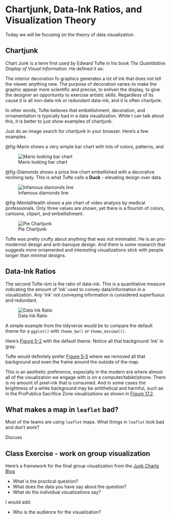 # Chartjunk, Data-Ink Ratios, and Visualization Theory {#sec-chartJunk}

::: {.callout-note appearance="simple"}
Today we will be focusing on the theory of data visualization. 
:::

## Chartjunk

Chart Junk is a term first used by Edward Tufte in his book _The Quantitative Display of Visual Information_. He defined it as:

::: {.callout-note appearance="simple"}
The interior decoration fo graphics generates a lot of ink that does not tell the viewer anything new.  The purpose of decoration varies-to make the graphic appear more scientific and precise, to enliven the display, to give the designer an opportunity to exercise artistic skills. Regardless of its cause it is all non-data-ink or redundant data-ink, and it is often chartjunk.
:::

In other words, Tufte believes that embellishment, decoration, and ornamentation is typically bad in a data visualization. While I can talk about this, it is better to just show examples of chartjunk.

Just do an image search for _chartjunk_ in your browser. Here's a few examples.

@fig-Mario shows a very simple bar chart with lots of colors, patterns, and 

![Mario looking bar chart](https://upload.wikimedia.org/wikipedia/commons/c/c9/Chartjunk-example.svg){#fig-Mario}

@fig-Diamonds shows a price line chart embellished with a decorative reclining lady. This is what Tufte calls a **Duck** - elevating design over data.  

![Infamous diamonds line](https://businessq-software.com/wp-content/uploads/2019/02/6-1.png){#fig-Diamonds}

@fig-MentalHealth shows a pie chart of video analysis by medical professionals. Only three values are shown, yet there is a flourish of colors, cartoons, clipart, and embellishment.  

![Pie Chartjunk](https://preview.redd.it/dwq6o8q4ko2a1.png?width=1536&format=png&auto=webp&s=cfab5e9fc693e6f07343f8d6b4f919bdf35d8120){#fig-MentalHealth}

Tufte was pretty crufty about anything that was not minimalist. He is an pro-modernist design and anti-baroque design.  And there is some research that suggests more ornamented and interesting visualizations stick with people longer than minimal designs.

## Data-Ink Ratios

The second Tufte-ism is the ratio of data-ink. This is a quantitative measure indicating the amount of 'ink' used to convey data/information in a visualization. Any 'ink' not conveying information is considered superfluous and redundant.

![Data Ink Ratio](https://speedwell.com.au/-/media/Project/Speedwell/Public-Website/Blog/2019/visualdesign_Data-ink-ratiojpg.png)

A simple example from the tidyverse would be to compare the default theme for a `ggplot()` with `theme_bw()` or `theme_minimal()`. 

Here's [Figure 5-2](http://radicalresearch.llc/EDVcourse/maps2.html#fig-ggBasic) with the default theme. Notice all that background 'ink' in gray. 

Tufte would definitely prefer [Figure 5-5](http://radicalresearch.llc/EDVcourse/maps2.html#fig-ggMinimal) where we removed all that background and even the frame around the outside of the map.

This is an aesthetic preference, especially in the modern era where almost all of the visualization we engage with is on a computer/tablet/phone. There is no amount of pixel-ink that is consumed. And in some cases the brightness of a white background may be antithetical and harmful, such as in the ProPublica Sacrifice Zone visualizations as shown in [Figure 17.2](http://radicalresearch.llc/EDVcourse/sacrifice.html#fig-proPublica).

## What makes a map in `leaflet` bad?

Most of the teams are using `leaflet` maps.  What things in `leaflet` look bad and don't work?

Discuss

## Class Exercise - work on group visualization

Here's a framework for the final group visualization from the [Junk Charts Blog](https://junkcharts.typepad.com/junk_charts/junk-charts-trifecta-checkup-the-definitive-guide.html)

- What is the practical question?
- What does the data you have say about the question?
- What do the individual visualizations say?

I would add:

- Who is the audience for the visualization?


